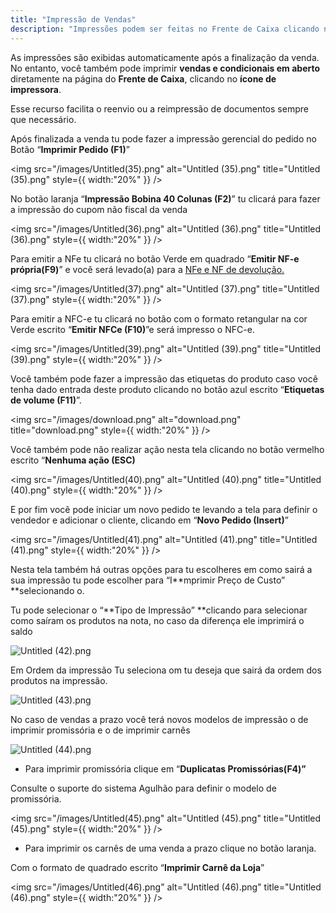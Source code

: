 ```yaml
---
title: "Impressão de Vendas"
description: "Impressões podem ser feitas no Frente de Caixa clicando no ícone de impressora, mesmo com vendas em aberto."
---
```


As impressões são exibidas automaticamente após a finalização da venda. No entanto, você também pode imprimir **vendas e condicionais em aberto** diretamente na página do **Frente de Caixa**, clicando no **ícone de impressora**.

Esse recurso facilita o reenvio ou a reimpressão de documentos sempre que necessário.

Após finalizada a venda tu pode fazer a impressão gerencial do pedido no Botão “**Imprimir Pedido (F1)**”

<img
  src="/images/Untitled(35).png"
  alt="Untitled (35).png"
  title="Untitled (35).png"
  style={{ width:"20%" }}
/>

No botão laranja “**Impressão Bobina 40 Colunas (F2)**” tu clicará para fazer a impressão do cupom não fiscal da venda

<img
  src="/images/Untitled(36).png"
  alt="Untitled (36).png"
  title="Untitled (36).png"
  style={{ width:"20%" }}
/>

Para emitir a NFe tu clicará no botão Verde em quadrado “**Emitir NF-e própria(F9)**” e você será levado(a) para a [NFe e NF de devolução. ](/07f71b2b49cf43648908b229137dbf87?pvs=25)

<img
  src="/images/Untitled(37).png"
  alt="Untitled (37).png"
  title="Untitled (37).png"
  style={{ width:"20%" }}
/>

Para emitir a NFC-e tu clicará no botão com o formato retangular na cor Verde escrito “**Emitir NFCe (F10)**”e será impresso o NFC-e.

<img
  src="/images/Untitled(39).png"
  alt="Untitled (39).png"
  title="Untitled (39).png"
  style={{ width:"20%" }}
/>

Você também pode fazer a impressão das etiquetas do produto caso você tenha dado entrada deste produto clicando no botão azul escrito “**Etiquetas de volume (F11)**”.

<img
  src="/images/download.png"
  alt="download.png"
  title="download.png"
  style={{ width:"20%" }}
/>

Você também pode não realizar ação nesta tela clicando no botão vermelho escrito “**Nenhuma ação (ESC)**

<img
  src="/images/Untitled(40).png"
  alt="Untitled (40).png"
  title="Untitled (40).png"
  style={{ width:"20%" }}
/>

E por fim você pode iniciar um novo pedido te levando a tela para definir o vendedor e adicionar o cliente, clicando em “**Novo Pedido (Insert)**”

<img
  src="/images/Untitled(41).png"
  alt="Untitled (41).png"
  title="Untitled (41).png"
  style={{ width:"20%" }}
/>

Nesta tela também há outras opções para tu escolheres em como sairá a sua impressão tu pode escolher para “I**mprimir Preço de Custo” **selecionando o.

Tu pode selecionar o “**Tipo de Impressão” **clicando para selecionar como saíram os produtos na nota, no caso da diferença ele imprimirá o saldo

![Untitled (42).png](/images/Untitled\(42\).png)

Em Ordem da impressão Tu seleciona om tu deseja que sairá da ordem dos produtos na impressão.

![Untitled (43).png](/images/Untitled\(43\).png)

No caso de vendas a prazo você terá novos modelos de impressão o de imprimir promissória e o de imprimir carnês

![Untitled (44).png](/images/Untitled\(44\).png)

- Para imprimir promissória clique em “**Duplicatas Promissórias(F4)”**

Consulte o suporte do sistema Agulhão para definir o modelo de promissória.

<img
  src="/images/Untitled(45).png"
  alt="Untitled (45).png"
  title="Untitled (45).png"
  style={{ width:"20%" }}
/>

- Para imprimir os carnês de uma venda a prazo clique no botão laranja.

Com o formato de quadrado escrito “**Imprimir Carnê da Loja**”

<img
  src="/images/Untitled(46).png"
  alt="Untitled (46).png"
  title="Untitled (46).png"
  style={{ width:"20%" }}
/>